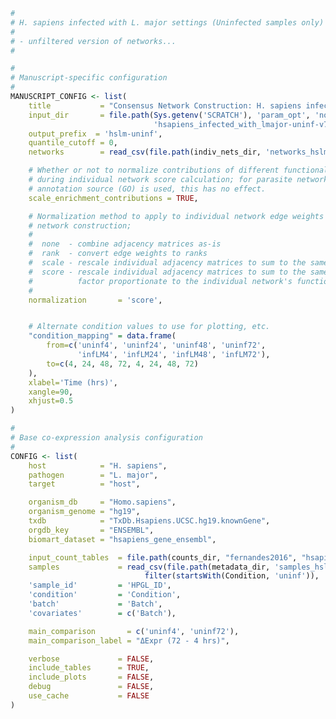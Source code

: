 ```r
#
# H. sapiens infected with L. major settings (Uninfected samples only)
#
# - unfiltered version of networks...
#

#
# Manuscript-specific configuration
#
MANUSCRIPT_CONFIG <- list(
    title           = "Consensus Network Construction: H. sapiens infected with L. major (Uninf)", 
    input_dir       = file.path(Sys.getenv('SCRATCH'), 'param_opt', 'normal',
                                'hsapiens_infected_with_lmajor-uninf-v7.0'),
    output_prefix  = 'hslm-uninf',
    quantile_cutoff = 0,
    networks        = read_csv(file.path(indiv_nets_dir, 'networks_hslm-uninf.csv')),

    # Whether or not to normalize contributions of different functional annotations (GO, CPDB, etc.)
    # during individual network score calculation; for parasite networks where only a single
    # annotation source (GO) is used, this has no effect.
    scale_enrichment_contributions = TRUE,

    # Normalization method to apply to individual network edge weights prior to consensus 
    # network construction;
    #
    #  none  - combine adjacency matrices as-is
    #  rank  - convert edge weights to ranks
    #  scale - rescale individual adjacency matrices to sum to the same total
    #  score - rescale individual adjacency matrices to sum to the same total, then apply weight
    #          factor proportionate to the individual network's functional enrichment score
    #
    normalization       = 'score',


    # Alternate condition values to use for plotting, etc.
    "condition_mapping" = data.frame(
        from=c('uninf4', 'uninf24', 'uninf48', 'uninf72', 
               'infLM4', 'infLM24', 'infLM48', 'infLM72'),
        to=c(4, 24, 48, 72, 4, 24, 48, 72)
    ),
    xlabel='Time (hrs)',
    xangle=90,
    xhjust=0.5
)

#
# Base co-expression analysis configuration
#
CONFIG <- list(
    host            = "H. sapiens",
    pathogen        = "L. major",
    target          = "host",

    organism_db     = "Homo.sapiens",
    organism_genome = "hg19",
    txdb            = "TxDb.Hsapiens.UCSC.hg19.knownGene",
    orgdb_key       = "ENSEMBL",
    biomart_dataset = "hsapiens_gene_ensembl",

    input_count_tables  = file.path(counts_dir, "fernandes2016", "hsapiens", "*.count"),
    samples             = read_csv(file.path(metadata_dir, 'samples_hslm.csv')) %>%
                              filter(startsWith(Condition, 'uninf')),
    'sample_id'         = 'HPGL_ID',
    'condition'         = 'Condition',
    'batch'             = 'Batch',
    'covariates'        = c('Batch'),

    main_comparison       = c('uninf4', 'uninf72'),
    main_comparison_label = "ΔExpr (72 - 4 hrs)",

    verbose             = FALSE,
    include_tables      = TRUE,
    include_plots       = FALSE,
    debug               = FALSE,
    use_cache           = FALSE
)
```
